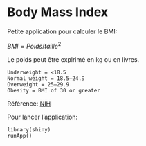 Body Mass Index
========================================================
Petite application pour calculer le BMI:

$BMI = Poids / taille^2$

Le poids peut être explrimé en kg ou en livres.


    Underweight = <18.5
    Normal weight = 18.5–24.9
    Overweight = 25–29.9
    Obesity = BMI of 30 or greater

Référence: [NIH](http://www.nhlbi.nih.gov/guidelines/obesity/BMI/bmi-m.htm)

Pour lancer l'application:
```{}
library(shiny)
runApp()
```

